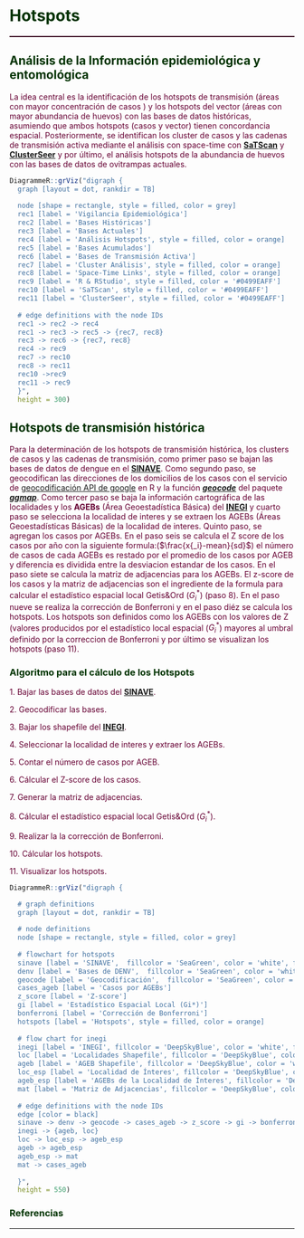 # **<span style="color:#003300;">Hotspots</span>** {#hotspots}

<hr style="height:2px;border-width:0;color:#330019;background-color:#330019"> 


## **<span style="color:#003300;">Análisis de la Información epidemiológica y entomológica</span>**

<span style="color:#660033;">La idea central es la identificación de los hotspots de transmisión (áreas con mayor concentración de casos ) y los hotspots del vector (áreas con mayor abundancia de huevos) con las bases de datos históricas, asumiendo que ambos hotspots (casos y vector) tienen concordancia espacial. Posteriormente, se identifican los cluster de casos y las cadenas de transmisión activa mediante el análisis con space-time con **[SaTScan](https://www.satscan.org/)** y **[ClusterSeer](https://www.biomedware.com/software/clusterseer/)** y por último, el análisis hotspots de la abundancia de huevos con las bases de datos de ovitrampas actuales.</span>


```r
DiagrammeR::grViz("digraph {
  graph [layout = dot, rankdir = TB]
  
  node [shape = rectangle, style = filled, color = grey]        
  rec1 [label = 'Vigilancia Epidemiológica']
  rec2 [label = 'Bases Históricas']
  rec3 [label = 'Bases Actuales']
  rec4 [label = 'Análisis Hotspots', style = filled, color = orange]
  rec5 [label = 'Bases Acumulados']
  rec6 [label = 'Bases de Transmisión Activa']
  rec7 [label = 'Cluster Análisis', style = filled, color = orange]
  rec8 [label = 'Space-Time Links', style = filled, color = orange]
  rec9 [label = 'R & RStudio', style = filled, color = '#0499EAFF']
  rec10 [label = 'SaTScan', style = filled, color = '#0499EAFF']
  rec11 [label = 'ClusterSeer', style = filled, color = '#0499EAFF']
  
  # edge definitions with the node IDs
  rec1 -> rec2 -> rec4
  rec1 -> rec3 -> rec5 -> {rec7, rec8}
  rec3 -> rec6 -> {rec7, rec8}
  rec4 -> rec9
  rec7 -> rec10
  rec8 -> rec11
  rec10 ->rec9
  rec11 -> rec9
  }", 
  height = 300)

```

## **<span style="color:#003300;">Hotspots de transmisión histórica</span>**
<span style="color:#660033;">Para la determinación de los hotspots de transmisión histórica, los clusters de casos y las cadenas de transmisión, como primer paso se bajan las bases de datos de dengue en el **[SINAVE](https://www.sinave.gob.mx/)**. Como segundo paso, se geocodifican las direcciones de los domicilios de los casos con el servicio de [geocodificación API de google](https://developers.google.com/maps/documentation/geocoding/overview?hl=es-419) en R y la función ***[geocode]()*** del paquete  ***[ggmap](https://github.com/dkahle/ggmap)***. Como tercer paso se baja la información cartográfica de las localidades y los **AGEBs** (Área Geoestadística Básica) del **[INEGI](https://www.inegi.org.mx/)** y cuarto paso se selecciona la localidad de interes y se extraen los AGEBs (Áreas Geoestadísticas Básicas) de la localidad de interes. Quinto paso, se agregan los casos por AGEBs. En el paso seis se calcula el Z score de los casos por año con la siguiente formula:($\frac{x{_i}-mean}{sd}$) el número de casos de cada AGEBs es restado por el promedio de los casos por AGEB y diferencia es dividida entre la desviacion estandar de los casos. En el paso siete se calcula la matriz de adjacencias para los AGEBs. El z-score de los casos y la matriz de adjacencias son el ingrediente de la formula para calcular el estadístico espacial local Getis&Ord ($G{_i}^{*}$) (paso 8). En el paso nueve se realiza la corrección de Bonferroni y en el paso diéz se calcula los hotspots. Los hotspots son definidos como los AGEBs con los valores de Z (valores producidos por el estadístico local espacial ($G{_i}^{*}$) mayores al umbral definido por la correccion de Bonferroni y por último se visualizan los hotspots (paso 11).</span> 

### <span style="color:#003300;">Algoritmo para el cálculo de los Hotspots</span>

<span style="color:#660033;"> 1. Bajar las bases de datos del **[SINAVE](https://www.sinave.gob.mx/)**.</span>

<span style="color:#660033;">2. Geocodificar las bases.</span>

<span style="color:#660033;">3. Bajar los shapefile del **[INEGI](https://www.inegi.org.mx/)**.</span>

<span style="color:#660033;">4. Seleccionar la localidad de interes y extraer los AGEBs.</span>

<span style="color:#660033;">5. Contar el número de casos por AGEB. </span>

<span style="color:#660033;">6. Cálcular el Z-score de los casos.</span>

<span style="color:#660033;">7. Generar la matriz de adjacencias.</span>

<span style="color:#660033;">8. Cálcular el estadístico espacial local Getis&Ord ($G{_i}^{*}$).</span>

<span style="color:#660033;">9. Realizar la la corrección de Bonferroni.</span>

<span style="color:#660033;">10. Cálcular los hotspots.</span>

<span style="color:#660033;">11. Visualizar los hotspots.</span>


```r
DiagrammeR::grViz("digraph {

  # graph definitions
  graph [layout = dot, rankdir = TB]
  
  # node definitions
  node [shape = rectangle, style = filled, color = grey] 
  
  # flowchart for hotspots
  sinave [label = 'SINAVE',  fillcolor = 'SeaGreen', color = 'white', fontcolor = 'white']
  denv [label = 'Bases de DENV',  fillcolor = 'SeaGreen', color = 'white', fontcolor = 'white']
  geocode [label = 'Geocodificación',  fillcolor = 'SeaGreen', color = 'white', fontcolor = 'white']
  cases_ageb [label = 'Casos por AGEBs']
  z_score [label = 'Z-score']
  gi [label = 'Estadístico Espacial Local (Gi*)']
  bonferroni [label = 'Corrección de Bonferroni']
  hotspots [label = 'Hotspots', style = filled, color = orange]
  
  # flow chart for inegi
  inegi [label = 'INEGI', fillcolor = 'DeepSkyBlue', color = 'white', fontcolor = 'black']
  loc [label = 'Localidades Shapefile', fillcolor = 'DeepSkyBlue', color = 'white', fontcolor = 'black']
  ageb [label = 'AGEB Shapefile', fillcolor = 'DeepSkyBlue', color = 'white', fontcolor = 'black']
  loc_esp [label = 'Localidad de Ínteres', fillcolor = 'DeepSkyBlue', color = 'white', fontcolor = 'black']
  ageb_esp [label = 'AGEBs de la Localidad de Ínteres', fillcolor = 'DeepSkyBlue', color = 'white', fontcolor = 'black']
  mat [label = 'Matriz de Adjacencias', fillcolor = 'DeepSkyBlue', color = 'white', fontcolor = 'black']
  
  # edge definitions with the node IDs
  edge [color = black]
  sinave -> denv -> geocode -> cases_ageb -> z_score -> gi -> bonferroni -> hotspots 
  inegi -> {ageb, loc}
  loc -> loc_esp -> ageb_esp
  ageb -> ageb_esp
  ageb_esp -> mat
  mat -> cases_ageb 
 
  }", 
  height = 550)

```

### **<span style="color:#003300;">Referencias</span>**

___

